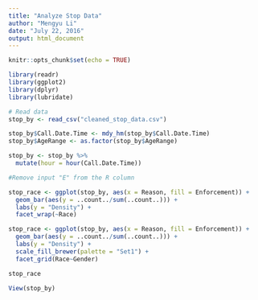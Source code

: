```yaml
---
title: "Analyze Stop Data"
author: "Mengyu Li"
date: "July 22, 2016"
output: html_document
---
```


```r
knitr::opts_chunk$set(echo = TRUE)
```

```r
library(readr)
library(ggplot2)
library(dplyr)
library(lubridate)

# Read data
stop_by <- read_csv("cleaned_stop_data.csv")

stop_by$Call.Date.Time <- mdy_hm(stop_by$Call.Date.Time)
stop_by$AgeRange <- as.factor(stop_by$AgeRange)

stop_by <- stop_by %>%
  mutate(hour = hour(Call.Date.Time))

#Remove input "E" from the R column

stop_race <- ggplot(stop_by, aes(x = Reason, fill = Enforcement)) + 
  geom_bar(aes(y = ..count../sum(..count..))) + 
  labs(y = "Density") +
  facet_wrap(~Race)

stop_race <- ggplot(stop_by, aes(x = Reason, fill = Enforcement)) + 
  geom_bar(aes(y = ..count../sum(..count..))) + 
  labs(y = "Density") +
  scale_fill_brewer(palette = "Set1") +
  facet_grid(Race~Gender)

stop_race

View(stop_by)
```

